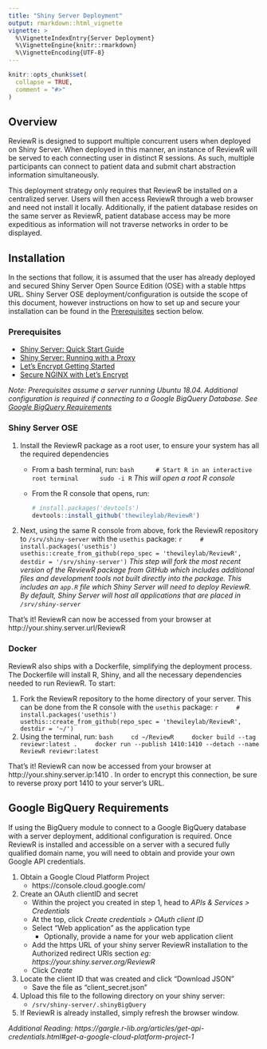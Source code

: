 ```yaml
---
title: "Shiny Server Deployment"
output: rmarkdown::html_vignette
vignette: >
  %\VignetteIndexEntry{Server Deployment}
  %\VignetteEngine{knitr::rmarkdown}
  %\VignetteEncoding{UTF-8}
---
```


```r
knitr::opts_chunk$set(
  collapse = TRUE,
  comment = "#>"
)
```

## Overview

ReviewR is designed to support multiple concurrent users when deployed on Shiny Server. When deployed in this manner, an instance of ReviewR will be served to each connecting user in distinct R sessions. As such, multiple participants can connect to patient data and submit chart abstraction information simultaneously. 

This deployment strategy only requires that ReviewR be installed on a centralized server. Users will then access ReviewR through a web browser and need not install it locally. Additionally, if the patient database resides on the same server as ReviewR, patient database access may be more expeditious as information will not traverse networks in order to be displayed. 

## Installation

In the sections that follow, it is assumed that the user has already deployed and secured Shiny Server Open Source Edition (OSE) with a stable https URL. Shiny Server OSE deployment/configuration is outside the scope of this document, however instructions on how to set up and secure your installation can be found in the <a href="#prerequisites">Prerequisites</a> section below.

### Prerequisites 
* [Shiny Server: Quick Start Guide](https://support.rstudio.com/hc/en-us/articles/360011458854-Shiny-Server-Quick-Start-Installation-and-Configuration)
* [Shiny Server: Running with a Proxy](https://support.rstudio.com/hc/en-us/articles/213733868-Running-Shiny-Server-with-a-Proxy)
* [Let's Encrypt Getting Started](https://letsencrypt.org/getting-started/)
* [Secure NGINX with Let's Encrypt](https://www.digitalocean.com/community/tutorials/how-to-secure-nginx-with-let-s-encrypt-on-ubuntu-18-04)

*Note: Prerequisites assume a server running Ubuntu 18.04. Additional configuration is required if connecting to a Google BigQuery Database. See <a href="#google-bigquery-requirements">Google BigQuery Requirements</a>*

### Shiny Server OSE

1. Install the ReviewR package as a root user, to ensure your system has all the required dependencies
    + From a bash terminal, run:
        ```bash
        # Start R in an interactive root terminal
        sudo -i R
        ```
    *This will open a root R console*
    + From the R console that opens, run:
      ```r
      # install.packages('devtools')
      devtools::install_github('thewileylab/ReviewR')
      ```
2. Next, using the same R console from above, fork the ReviewR repository to `/srv/shiny-server` with the `usethis` package: 
    ```r
    # install.packages('usethis')
    usethis::create_from_github(repo_spec = 'thewileylab/ReviewR', destdir = '/srv/shiny-server')
    ```
    *This step will fork the most recent version of the ReviewR package from GitHub which includes additional files and development tools not built directly into the package. This includes an `app.R` file which Shiny Server will need to deploy ReviewR. By default, Shiny Server will host all applications that are placed in `/srv/shiny-server`*

That's it! ReviewR can now be accessed from your browser at http://your.shiny.server.url/ReviewR

### Docker

ReviewR also ships with a Dockerfile, simplifying the deployment process. The Dockerfile will install R, Shiny, and all the necessary dependencies needed to run ReviewR. To start:

1. Fork the ReviewR repository to the home directory of your server. This can be done from the R console with the `usethis` package: 
    ```r
    # install.packages('usethis')
    usethis::create_from_github(repo_spec = 'thewileylab/ReviewR', destdir = '~/')
    ``` 
2. Using the terminal, run:
    ```bash
    cd ~/ReviewR
    docker build --tag reviewr:latest .
    docker run --publish 1410:1410 --detach --name ReviewR reviewr:latest
    ```

That's it! ReviewR can now be accessed from your browser at http://your.shiny.server.ip:1410 . In order to encrypt this connection, be sure to reverse proxy port 1410 to your server's URL.

## Google BigQuery Requirements

If using the BigQuery module to connect to a Google BigQuery database with a server deployment, additional configuration is required. Once ReviewR is installed and accessible on a server with a secured fully qualified domain name, you will need to obtain and provide your own Google API credentials. 

1. Obtain a Google Cloud Platform Project
    + https://console.cloud.google.com/
2. Create an OAuth clientID and secret
    + Within the project you created in step 1, head to *APIs & Services > Credentials*
    + At the top, click *Create credentials > OAuth client ID*
    + Select "Web application" as the application type
      + Optionally, provide a name for your web application client
    + Add the https URL of your shiny server ReviewR installation to the Authorized redirect URIs section *eg: https://your.shiny.server.org/ReviewR*
    + Click *Create*
3. Locate the client ID that was created and click "Download JSON"
    + Save the file as "client_secret.json"
4. Upload this file to the following directory on your shiny server:
    + `/srv/shiny-server/.shinyBigQuery`
5. If ReviewR is already installed, simply refresh the browser window. 

*Additional Reading: https://gargle.r-lib.org/articles/get-api-credentials.html#get-a-google-cloud-platform-project-1*

